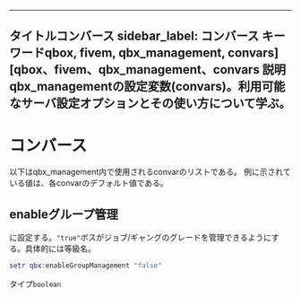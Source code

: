 ***

タイトルコンバース
sidebar\_label: コンバース
キーワードqbox, fivem, qbx\_management, convars] \[qbox、fivem、qbx\_management、convars
説明qbx\_managementの設定変数(convars)。利用可能なサーバ設定オプションとその使い方について学ぶ。
------------------------------------------------------------

# コンバース

以下はqbx\_management内で使用されるconvarのリストである。
例に示されている値は、各convarのデフォルト値である。

## enableグループ管理

に設定する。`"true"`ボスがジョブ/ギャングのグレードを管理できるようにする。具体的には等級名。

```lua
setr qbx:enableGroupManagement "false"
```

タイプ`boolean`
